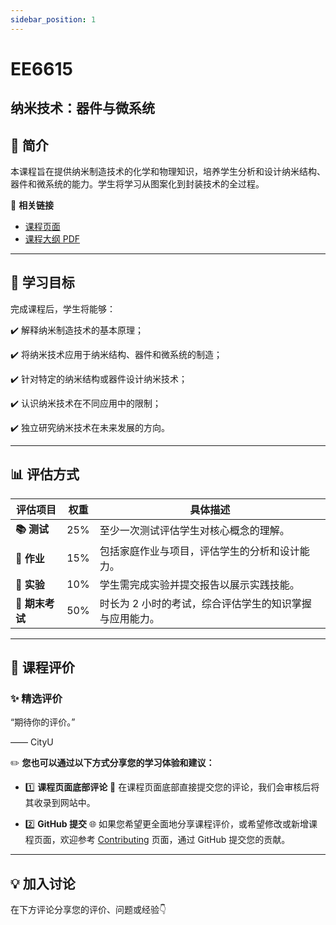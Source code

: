 ```yaml
---
sidebar_position: 1
---
```


# EE6615
## 纳米技术：器件与微系统

## **📘 简介**
本课程旨在提供纳米制造技术的化学和物理知识，培养学生分析和设计纳米结构、器件和微系统的能力。学生将学习从图案化到封装技术的全过程。

🔗 **相关链接**
- [课程页面](https://www.cityu.edu.hk/catalogue/pg/202425/course/EE6615.htm)
- [课程大纲 PDF](https://www.cityu.edu.hk/catalogue/pg/202425/course/EE6615.pdf)

---

## **🎯 学习目标**

完成课程后，学生将能够：

✔️ 解释纳米制造技术的基本原理；

✔️ 将纳米技术应用于纳米结构、器件和微系统的制造；

✔️ 针对特定的纳米结构或器件设计纳米技术；

✔️ 认识纳米技术在不同应用中的限制；

✔️ 独立研究纳米技术在未来发展的方向。

---

## **📊 评估方式**

| **评估项目**          | **权重** | **具体描述**                                                                                       |
|----------------------|---------|---------------------------------------------------------------------------------------------------|
| **📚 测试**            | 25%     | 至少一次测试评估学生对核心概念的理解。                                                              |
| **📝 作业**           | 15%     | 包括家庭作业与项目，评估学生的分析和设计能力。                                                      |
| **📝 实验**           | 10%     | 学生需完成实验并提交报告以展示实践技能。                                                            |
| **📖 期末考试**       | 50%     | 时长为 2 小时的考试，综合评估学生的知识掌握与应用能力。                                             |

---

## **💬 课程评价**

### ✨ **精选评价**
<div className={commentStyles.commentBox}>
    <p className={commentStyles.commentText}>
        “期待你的评价。”
    </p>
    <p className={commentStyles.commentAuthor}>—— CityU</p>
</div>

✏️ **您也可以通过以下方式分享您的学习体验和建议：**

- 1️⃣ **课程页面底部评论**
💬 在课程页面底部直接提交您的评论，我们会审核后将其收录到网站中。

- 2️⃣ **GitHub 提交**
🌐 如果您希望更全面地分享课程评价，或希望修改或新增课程页面，欢迎参考 [Contributing](https://penjc.github.io/cityU-navigator/contributing) 页面，通过 GitHub 提交您的贡献。

---

## **💡 加入讨论**

在下方评论分享您的评价、问题或经验👇
<Utterances />